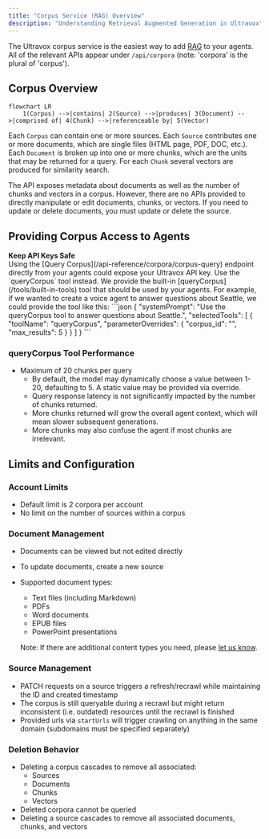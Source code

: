 ```yaml
---
title: "Corpus Service (RAG) Overview"
description: "Understanding Retrieval Augmented Generation in Ultravox"
---
```


The Ultravox corpus service is the easiest way to add [RAG](https://en.wikipedia.org/wiki/Retrieval-augmented_generation) to your agents. All of the relevant APIs appear under `/api/corpora` (note: 'corpora' is the plural of 'corpus').

## Corpus Overview
```mermaid
flowchart LR
    1(Corpus) -->|contains| 2(Source) -->|produces| 3(Document) -->|comprised of| 4(Chunk) -->|referenceable by| 5(Vector)
```

Each `Corpus` can contain one or more sources. Each `Source` contributes one or more documents, which are single files (HTML page, PDF, DOC, etc.). Each `Document` is broken up into one or more chunks, which are the units that may be returned for a query. For each `Chunk` several vectors are produced for similarity search.

The API exposes metadata about documents as well as the number of chunks and vectors in a corpus. However, there are no APIs provided to directly manipulate or edit documents, chunks, or vectors. If you need to update or delete documents, you must update or delete the source.

## Providing Corpus Access to Agents
<Warning>
  <b>Keep API Keys Safe</b>
  <br />
  Using the [Query Corpus](/api-reference/corpora/corpus-query) endpoint directly from your agents could expose your Ultravox API key. Use the `queryCorpus` tool instead.
</Warning>
We provide the built-in [queryCorpus](/tools/built-in-tools) tool that should be used by your agents. For example, if we wanted to create a voice agent to answer questions about Seattle, we could provide the tool like this:
    ```json
    {
      "systemPrompt": "Use the queryCorpus tool to answer questions about Seattle.",
      "selectedTools": [
        {
          "toolName": "queryCorpus", 
          "parameterOverrides": {
            "corpus_id": "<your_corpus_id_here>",
            "max_results": 5
          }
        }
      ]
    }
    ```

### queryCorpus Tool Performance
- Maximum of 20 chunks per query
  - By default, the model may dynamically choose a value between 1-20, defaulting to 5. A static value may be provided via override.
  - Query response latency is not significantly impacted by the number of chunks returned.
  - More chunks returned will grow the overall agent context, which will mean slower subsequent generations.
  - More chunks may also confuse the agent if most chunks are irrelevant.

## Limits and Configuration

### Account Limits
- Default limit is 2 corpora per account
- No limit on the number of sources within a corpus

### Document Management
- Documents can be viewed but not edited directly
- To update documents, create a new source
- Supported document types:
  - Text files (including Markdown)
  - PDFs
  - Word documents
  - EPUB files
  - PowerPoint presentations

  Note: If there are additional content types you need, please [let us know](https://discord.com/channels/1240071833798184990/1323352273165881426).

### Source Management
- PATCH requests on a source triggers a refresh/recrawl while maintaining the ID and created timestamp
- The corpus is still queryable during a recrawl but might return inconsistent (i.e. outdated) resources until the recrawl is finished
- Provided urls via `startUrls` will trigger crawling on anything in the same domain (subdomains must be specified separately)

### Deletion Behavior
- Deleting a corpus cascades to remove all associated:
  - Sources
  - Documents
  - Chunks
  - Vectors
- Deleted corpora cannot be queried
- Deleting a source cascades to remove all associated documents, chunks, and vectors